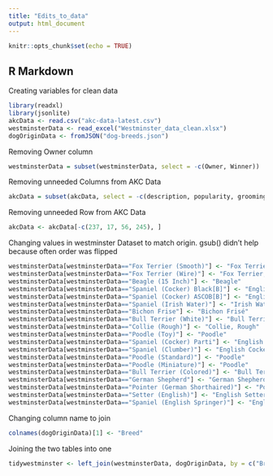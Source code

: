 ```yaml
---
title: "Edits_to_data"
output: html_document
---
```


```r
knitr::opts_chunk$set(echo = TRUE)
```

## R Markdown

Creating variables for clean data
```r
library(readxl)
library(jsonlite)
akcData <- read.csv("akc-data-latest.csv")
westminsterData <- read_excel("Westminster_data_clean.xlsx")
dogOriginData <- fromJSON("dog-breeds.json")
```

Removing Owner column
```r
westminsterData = subset(westminsterData, select = -c(Owner, Winner))
```

Removing unneeded Columns from AKC Data
```r
akcData = subset(akcData, select = -c(description, popularity, grooming_frequency_value, grooming_frequency_category, shedding_value, shedding_category, energy_level_value, trainability_value, trainability_category, demeanor_value, energy_level_category, demeanor_category))
```

Removing unneeded Row from AKC Data
```r
akcData <- akcData[-c(237, 17, 56, 245), ]
```

Changing values in westminster Dataset to match origin. gsub() didn't help because often order was flipped
```r
westminsterData[westminsterData=="Fox Terrier (Smooth)"] <- "Fox Terrier, Smooth"
westminsterData[westminsterData=="Fox Terrier (Wire)"] <- "Fox Terrier, Wire"
westminsterData[westminsterData=="Beagle (15 Inch)"] <- "Beagle"
westminsterData[westminsterData=="Spaniel (Cocker) Black[B]"] <- "English Cocker Spaniel"
westminsterData[westminsterData=="Spaniel (Cocker) ASCOB[B]"] <- "English Cocker Spaniel"
westminsterData[westminsterData=="Spaniel (Irish Water)"] <- "Irish Water Spaniel"
westminsterData[westminsterData=="Bichon Frise"] <- "Bichon Frisé"
westminsterData[westminsterData=="Bull Terrier (White)"] <- "Bull Terrier"
westminsterData[westminsterData=="Collie (Rough)"] <- "Collie, Rough"
westminsterData[westminsterData=="Poodle (Toy)"] <- "Poodle"
westminsterData[westminsterData=="Spaniel (Cocker) Parti"] <- "English Cocker Spaniel"
westminsterData[westminsterData=="Spaniel (Clumber)"] <- "English Cocker Spaniel"
westminsterData[westminsterData=="Poodle (Standard)"] <- "Poodle"
westminsterData[westminsterData=="Poodle (Miniature)"] <- "Poodle"
westminsterData[westminsterData=="Bull Terrier (Colored)"] <- "Bull Terrier"
westminsterData[westminsterData=="German Shepherd"] <- "German Shepherd Dog"
westminsterData[westminsterData=="Pointer (German Shorthaired)"] <- "Pointer"
westminsterData[westminsterData=="Setter (English)"] <- "English Setter"
westminsterData[westminsterData=="Spaniel (English Springer)"] <- "English Springer Spaniel"
```

Changing column name to join
```r
colnames(dogOriginData)[1] <- "Breed"
```

Joining the two tables into one
```r
tidywestminster <- left_join(westminsterData, dogOriginData, by = c("Breed"))
```


